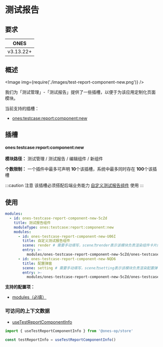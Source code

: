 # 测试报告


## 要求

|   ONES    |
| :-------: |
| v3.13.22+ |

## 概述

<Image img={require('./images/test-report-component-new.png')} />

我们为「测试管理」-「测试报告」提供了一些插槽，以便于为该应用定制化页面模块。

当前支持的插槽：

- [ones:testcase:report:component:new](#onestestcasereportcomponentnew)

## 插槽

#### ones:testcase:report:component:new

**模块路径：** 测试管理 / 测试报告 / 编辑组件 / 新组件

**个数限制：** 一个插件中最多可声明 **10**个该插槽，系统中最多同时存在 **100**个该插槽

:::caution 注意
该插槽必须搭配后端业务能力 [自定义测试报告组件](../../../../business/testcase/testcase-report-component/index.mdx) 使用
:::

## 使用

```yaml
modules:
  - id: ones-testcase-report-component-new-5cZd
    title: 测试报告组件
    moduleType: ones:testcase:report:component:new
    modules:
      - id: ones-testcase-report-component-new-U06I
        title: 自定义测试报告组件
        scene: render # 需要手动填写，scene为render表示该模块负责渲染组件卡片内容，该模块必须添加
        entry: >-
          modules/ones-testcase-report-component-new-5cZd/ones-testcase-report-component-new-U06I/index.html
      - id: ones-testcase-report-component-new-NQD6
        title: 配置弹窗
        scene: setting # 需要手动填写，scene为setting表示该模块负责渲染配置弹窗，如果组件不需要配置，该模块可不添加
        entry: >-
          modules/ones-testcase-report-component-new-5cZd/ones-testcase-report-component-new-NQD6/index.html
```

**支持的配置项：**

- [modules（必填）](../../../../../reference/config/plugin.yaml#subModule)

### 可访问的上下文数据

- [useTestReportComponentInfo](../../../../../reference/packages/store/store.md#useTestReportComponentInfo)

```ts
import { useTestReportComponentInfo } from '@ones-op/store'

const testReportInfo = useTestReportComponentInfo()
```
